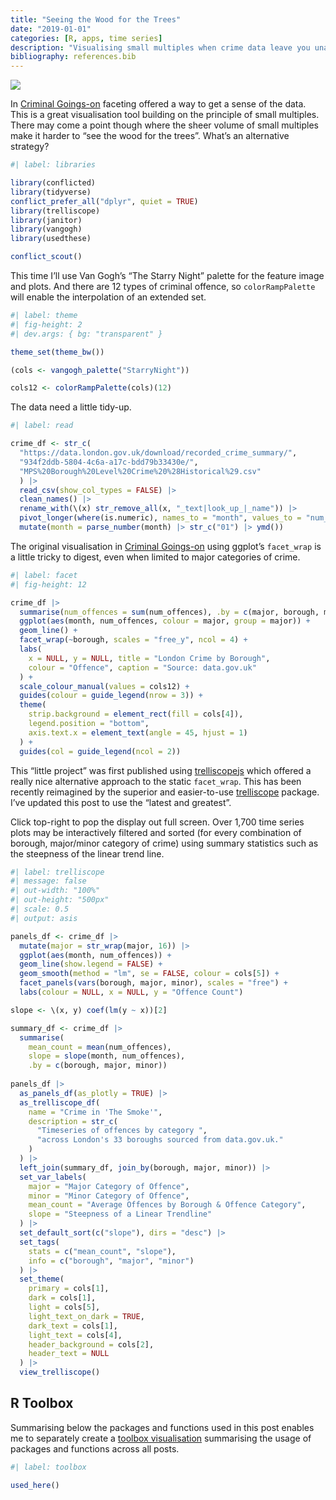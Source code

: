 ```yaml
---
title: "Seeing the Wood for the Trees"
date: "2019-01-01"
categories: [R, apps, time series]
description: "Visualising small multiples when crime data leave you unable to see the wood for the trees"
bibliography: references.bib
---
```


![](feature.gif){fig-alt="A small clump of trees with a \"Little Wood\" sign nailed to one of them. It's a dark starry night and a rabbit peers out at a thief tip-toeing away."}

In [Criminal Goings-on](/project/forest) faceting offered a way to get a sense of the data. This is a great visualisation tool building on the principle of small multiples. There may come a point though where the sheer volume of small multiples make it harder to "see the wood for the trees". What's an alternative strategy?

```r
#| label: libraries

library(conflicted)
library(tidyverse)
conflict_prefer_all("dplyr", quiet = TRUE)
library(trelliscope)
library(janitor)
library(vangogh)
library(usedthese)

conflict_scout()
```

This time I'll use Van Gogh's "The Starry Night" palette for the feature image and plots. And there are 12 types of criminal offence, so `colorRampPalette` will enable the interpolation of an extended set.

```r
#| label: theme
#| fig-height: 2
#| dev.args: { bg: "transparent" }

theme_set(theme_bw())

(cols <- vangogh_palette("StarryNight"))

cols12 <- colorRampPalette(cols)(12)
```

The data need a little tidy-up.

```r
#| label: read

crime_df <- str_c(
  "https://data.london.gov.uk/download/recorded_crime_summary/",
  "934f2ddb-5804-4c6a-a17c-bdd79b33430e/", 
  "MPS%20Borough%20Level%20Crime%20%28Historical%29.csv"
  ) |> 
  read_csv(show_col_types = FALSE) |> 
  clean_names() |> 
  rename_with(\(x) str_remove_all(x, "_text|look_up_|_name")) |> 
  pivot_longer(where(is.numeric), names_to = "month", values_to = "num_offences") |> 
  mutate(month = parse_number(month) |> str_c("01") |> ymd())
```

The original visualisation in [Criminal Goings-on](/project/forest) using ggplot's `facet_wrap` is a little tricky to digest, even when limited to major categories of crime.

```r
#| label: facet
#| fig-height: 12

crime_df |>
  summarise(num_offences = sum(num_offences), .by = c(major, borough, month)) |>
  ggplot(aes(month, num_offences, colour = major, group = major)) +
  geom_line() +
  facet_wrap(~borough, scales = "free_y", ncol = 4) +
  labs(
    x = NULL, y = NULL, title = "London Crime by Borough",
    colour = "Offence", caption = "Source: data.gov.uk"
  ) +
  scale_colour_manual(values = cols12) +
  guides(colour = guide_legend(nrow = 3)) +
  theme(
    strip.background = element_rect(fill = cols[4]),
    legend.position = "bottom",
    axis.text.x = element_text(angle = 45, hjust = 1)
  ) + 
  guides(col = guide_legend(ncol = 2))
```

This "little project" was first published using [trelliscopejs](https://hafen.github.io/trelliscopejs/) which offered a really nice alternative approach to the static `facet_wrap`. This has been recently reimagined by the superior and easier-to-use [trelliscope](https://github.com/trelliscope) package. I've updated this post to use the "latest and greatest".

Click top-right to pop the display out full screen. Over 1,700 time series plots may be interactively filtered and sorted (for every combination of borough, major/minor category of crime) using summary statistics such as the steepness of the linear trend line.

```r
#| label: trelliscope
#| message: false
#| out-width: "100%"
#| out-height: "500px"
#| scale: 0.5
#| output: asis

panels_df <- crime_df |>
  mutate(major = str_wrap(major, 16)) |> 
  ggplot(aes(month, num_offences)) +
  geom_line(show.legend = FALSE) +
  geom_smooth(method = "lm", se = FALSE, colour = cols[5]) +
  facet_panels(vars(borough, major, minor), scales = "free") + 
  labs(colour = NULL, x = NULL, y = "Offence Count")

slope <- \(x, y) coef(lm(y ~ x))[2]

summary_df <- crime_df |> 
  summarise(
    mean_count = mean(num_offences), 
    slope = slope(month, num_offences),
    .by = c(borough, major, minor))
  
panels_df |>
  as_panels_df(as_plotly = TRUE) |>
  as_trelliscope_df(
    name = "Crime in 'The Smoke'",
    description = str_c(
      "Timeseries of offences by category ",
      "across London's 33 boroughs sourced from data.gov.uk."
    )
  ) |>
  left_join(summary_df, join_by(borough, major, minor)) |>
  set_var_labels(
    major = "Major Category of Offence",
    minor = "Minor Category of Offence",
    mean_count = "Average Offences by Borough & Offence Category",
    slope = "Steepness of a Linear Trendline"
  ) |>
  set_default_sort(c("slope"), dirs = "desc") |>
  set_tags(
    stats = c("mean_count", "slope"),
    info = c("borough", "major", "minor")
  ) |>
  set_theme(
    primary = cols[1],
    dark = cols[1],
    light = cols[5],
    light_text_on_dark = TRUE,
    dark_text = cols[1],
    light_text = cols[4],
    header_background = cols[2],
    header_text = NULL
  ) |>
  view_trelliscope()
```

###
## R Toolbox

Summarising below the packages and functions used in this post enables me to separately create a [toolbox visualisation](/project/box) summarising the usage of packages and functions across all posts.

```r
#| label: toolbox

used_here()
```
